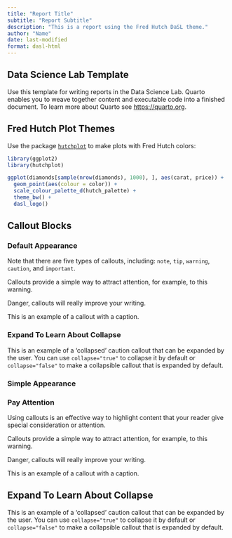 ```yaml
---
title: "Report Title"
subtitle: "Report Subtitle"
description: "This is a report using the Fred Hutch DaSL theme."
author: "Name"
date: last-modified
format: dasl-html
---
```


## Data Science Lab Template

Use this template for writing reports in the Data Science Lab. Quarto enables you to weave together content and executable code into a finished document. To learn more about Quarto see <https://quarto.org>.

## Fred Hutch Plot Themes

Use the package [`hutchplot`](https://github.com/fhdsl/hutchplot) to make plots with Fred Hutch colors:

```r
library(ggplot2)
library(hutchplot)

ggplot(diamonds[sample(nrow(diamonds), 1000), ], aes(carat, price)) +
  geom_point(aes(colour = color)) +
  scale_colour_palette_d(hutch_palette) +
  theme_bw() +
  dasl_logo()
```

## Callout Blocks

### Default Appearance

::: {.callout-note}
Note that there are five types of callouts, including: `note`, `tip`, `warning`, `caution`, and `important`.
:::

::: {.callout-warning}
Callouts provide a simple way to attract attention, for example, to this warning.
:::

::: {.callout-important}
Danger, callouts will really improve your writing.
:::

::: {.callout-tip}
This is an example of a callout with a caption.
:::

::: {.callout-caution collapse="false"}
### Expand To Learn About Collapse

This is an example of a ‘collapsed’ caution callout that can be expanded by the user. You can use `collapse="true"` to collapse it by default or `collapse="false"` to make a collapsible callout that is expanded by default.
:::

### Simple Appearance

::: {.callout-note appearance="simple"}
### Pay Attention

Using callouts is an effective way to highlight content that your reader give special consideration or attention.
:::

::: {.callout-warning appearance="simple"}
Callouts provide a simple way to attract attention, for example, to this warning.
:::

::: {.callout-important appearance="simple"}
Danger, callouts will really improve your writing.
:::

::: {.callout-tip appearance="simple"}
This is an example of a callout with a caption.
:::

::: {.callout-caution appearance="simple" collapse="true"}
## Expand To Learn About Collapse

This is an example of a ‘collapsed’ caution callout that can be expanded by the user. You can use `collapse="true"` to collapse it by default or `collapse="false"` to make a collapsible callout that is expanded by default.
:::

